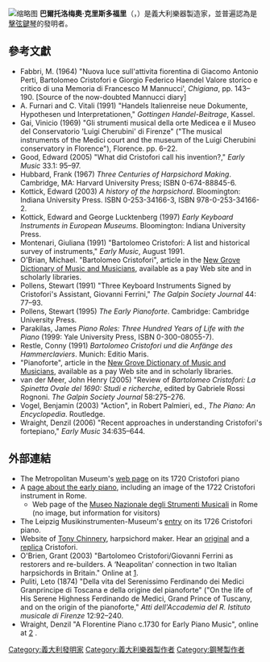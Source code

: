 {{noteTA
|1=zh-cn:巴尔托洛奥·克里斯托福里;zh-tw:巴爾托洛梅奧·克里斯多福里
}}
[[File:Bartolomeo_Cristofori.jpg|缩略图]]
'''巴爾托洛梅奧·克里斯多福里'''（{{Lang-it|'''Bartolomeo Cristofori'''}}，{{bd|1655年|5月4日|1731年|1月27日}}）是義大利樂器製造家，並普遍認為是[[擊弦鍵琴|擊弦鍵琴]]的發明者。

== 參考文獻 ==
*Fabbri, M. (1964) "Nuova luce sull'attivita fiorentina di Giacomo Antonio Perti, Bartolomeo Cristofori e Giorgio Federico Haendel Valore storico e critico di una Memoria di Francesco M Mannucci', ''Chigiana'', pp. 143–190.  [Source of the now-doubted Mannucci diary]
*A. Furnari and C. Vitali (1991) "Handels Italienreise neue Dokumente, Hypothesen und Interpretationen," ''Gottingen Handel-Beitrage'', Kassel.
*Gai, Vinicio (1969) "Gli strumenti musical della orte Medicea e il Museo del Conservatorio 'Luigi Cherubini' di Firenze" ("The musical instruments of the Medici court and the museum of the Luigi Cherubini conservatory in Florence"), Florence.  pp. 6–22.
*Good, Edward (2005) "What did Cristofori call his invention?," ''Early Music'' 33.1:  95–97.
*Hubbard, Frank (1967) ''Three Centuries of Harpsichord Making''.  Cambridge, MA:  Harvard University Press; ISBN 0-674-88845-6.
*Kottick, Edward (2003) ''A history of the harpsichord''.  Bloomington:  Indiana University Press.  ISBN 0-253-34166-3, ISBN 978-0-253-34166-2.
*Kottick, Edward and George Lucktenberg (1997) ''Early Keyboard Instruments in European Museums''.  Bloomington:  Indiana University Press.
*Montenari, Giuliana (1991) "Bartolomeo Cristofori:  A list and historical survey of instruments,"  ''Early Music'', August 1991.
*O'Brian, Michael.  "Bartolomeo Cristofori", article in the [[New_Grove_Dictionary_of_Music_and_Musicians|New Grove Dictionary of Music and Musicians]], available as a pay Web site and in scholarly libraries.
*Pollens, Stewart (1991) "Three Keyboard Instruments Signed by Cristofori's Assistant, Giovanni Ferrini," ''The Galpin Society Journal'' 44: 77–93.
*Pollens, Stewart (1995) ''The Early Pianoforte''.  Cambridge:  Cambridge University Press.
*Parakilas, James ''Piano Roles:  Three Hundred Years of Life with the Piano'' (1999:  Yale University Press, ISBN 0-300-08055-7).
*Restle, Conny (1991) ''Bartolomeo Cristofori und die Anfänge des Hammerclaviers''. Munich: Editio Maris.
*"Pianoforte", article in the [[New_Grove_Dictionary_of_Music_and_Musicians|New Grove Dictionary of Music and Musicians]], available as a pay Web site and in scholarly libraries.
*van der Meer, John Henry (2005) "Review of ''Bartolomeo Cristofori:  La Spinetta Ovale del 1690:  Studi e richerche'', edited by Gabriele Rossi Rognoni.  ''The Galpin Society Journal'' 58:275–276.
*Vogel, Benjamin (2003) "Action", in Robert Palmieri, ed., ''The Piano:  An Encyclopedia''.  Routledge.
*Wraight, Denzil (2006) "Recent approaches in understanding Cristofori's fortepiano," ''Early Music'' 34:635–644.

== 外部連結 ==
*The Metropolitan Museum's [http://www.metmuseum.org/toah/hd/cris/hd_cris.htm web page] {{Wayback|url=http://www.metmuseum.org/toah/hd/cris/hd_cris.htm |date=20131017032640 }} on its 1720 Cristofori piano
*A [https://web.archive.org/web/20050901024846/http://www.nmsu.edu/~muzine/pnovarht.htm page about the early piano], including an image of the 1722 Cristofori instrument in Rome.
**Web page of the [https://web.archive.org/web/20051025125441/http://www.galleriaborghese.it/nuove/estrumenti.htm Museo Nazionale degli Strumenti Musicali] in Rome (no image, but information for visitors)
*The Leipzig Musikinstrumenten-Museum's [http://www.uni-leipzig.de/~mim/musik/exponat/mi/chordo/chordmt/hklavier/nr.170/170e1.html entry] {{Wayback|url=http://www.uni-leipzig.de/~mim/musik/exponat/mi/chordo/chordmt/hklavier/nr.170/170e1.html |date=20120910133308 }} on its 1726 Cristofori piano.
*Website of [[Tony_Chinnery|Tony Chinnery]], harpsichord maker.  Hear an [http://www.gb.early-keyboard.com/gallery.htm original] {{Wayback|url=http://www.gb.early-keyboard.com/gallery.htm |date=20210210223612 }} and a [http://www.gb.early-keyboard.com/Piano.htm replica] {{Wayback|url=http://www.gb.early-keyboard.com/Piano.htm |date=20210201145042 }} Cristofori.
*O'Brien, Grant (2003) "Bartolomeo Cristofori/Giovanni Ferrini as restorers and re-builders.  A ‘Neapolitan’ connection in two Italian harpsichords in Britain."  Online at [https://web.archive.org/web/20060209003439/http://www.claviantica.com/Publications_files/Cristofori_Naples.htm].
*Puliti, Leto (1874) "Della vita del Serenissimo Ferdinando dei Medici Granprincipe di Toscana e della origine del pianoforte" ("On the life of His Serene Highness Ferdinando de Medici, Grand Prince of Tuscany, and on the origin of the pianoforte," ''Atti dell'Accademia del R. Istituto musicale di Firenze'' 12:92–240.
*Wraight, Denzil "A Florentine Piano c.1730 for Early Piano Music", online at [http://www.denzilwraight.com/ferriniflyer.htm] {{Wayback|url=http://www.denzilwraight.com/ferriniflyer.htm |date=20180818052240 }}.

{{Authority control}}

[[Category:義大利發明家|Category:義大利發明家]]
[[Category:義大利樂器製作者|Category:義大利樂器製作者]]
[[Category:鋼琴製作者|Category:鋼琴製作者]]